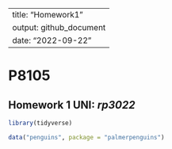 

---
title: "Homework1"
output: github_document
date: "2022-09-22"
---

# P8105

## Homework 1  **UNI**: _rp3022_

```r
library(tidyverse)
```

```r
data("penguins", package = "palmerpenguins")

```